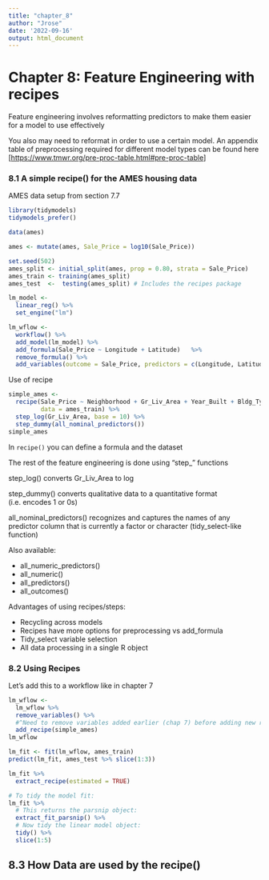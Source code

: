 ```yaml
---
title: "chapter_8"
author: "Jrose"
date: '2022-09-16'
output: html_document
---
```


# Chapter 8: Feature Engineering with recipes

Feature engineering involves reformatting predictors to make them easier for a model to use effectively

You also may need to reformat in order to use a certain model. An appendix table of preprocessing required for different model types can be found here [<https://www.tmwr.org/pre-proc-table.html#pre-proc-table>]

### 8.1 A simple recipe() for the AMES housing data

AMES data setup from section 7.7

```r
library(tidymodels)
tidymodels_prefer()

data(ames)

ames <- mutate(ames, Sale_Price = log10(Sale_Price))

set.seed(502)
ames_split <- initial_split(ames, prop = 0.80, strata = Sale_Price)
ames_train <- training(ames_split)
ames_test  <-  testing(ames_split) # Includes the recipes package

lm_model <- 
  linear_reg() %>% 
  set_engine("lm")

lm_wflow <- 
  workflow() %>% 
  add_model(lm_model) %>%
  add_formula(Sale_Price ~ Longitude + Latitude)   %>%
  remove_formula() %>% 
  add_variables(outcome = Sale_Price, predictors = c(Longitude, Latitude))

```

Use of recipe

```r
simple_ames <- 
  recipe(Sale_Price ~ Neighborhood + Gr_Liv_Area + Year_Built + Bldg_Type,
         data = ames_train) %>%
  step_log(Gr_Liv_Area, base = 10) %>% 
  step_dummy(all_nominal_predictors())
simple_ames
```

In `recipe()` you can define a formula and the dataset

The rest of the feature engineering is done using "step_" functions

step_log() converts Gr_Liv_Area to log

step_dummy() converts qualitative data to a quantitative format (i.e. encodes 1 or 0s)

all_nominal_predictors() recognizes and captures the names of any predictor column that is currently a factor or character (tidy_select-like function)

Also available:

* all_numeric_predictors()
* all_numeric()
* all_predictors()
* all_outcomes()

Advantages of using recipes/steps:

* Recycling across models
* Recipes have more options for preprocessing vs add_formula
* Tidy_select variable selection
* All data processing in a single R object

### 8.2 Using Recipes

Let's add this to a workflow like in chapter 7

```r
lm_wflow <- 
  lm_wflow %>% 
  remove_variables() %>% 
  #^Need to remove variables added earlier (chap 7) before adding new recipe
  add_recipe(simple_ames)
lm_wflow
```

```r
lm_fit <- fit(lm_wflow, ames_train)
predict(lm_fit, ames_test %>% slice(1:3))
```


```r
lm_fit %>% 
  extract_recipe(estimated = TRUE)

# To tidy the model fit: 
lm_fit %>% 
  # This returns the parsnip object:
  extract_fit_parsnip() %>% 
  # Now tidy the linear model object:
  tidy() %>% 
  slice(1:5)
```

## 8.3 How Data are used by the recipe()


